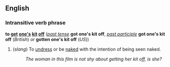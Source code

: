 ==English==
===Intransitive verb phrase===
'''to [[get]] [[one's]] [[kit]] [[off]]''' (''[[past tense]]'' '''got one's kit off''', ''[[past participle]]'' '''got one's kit off''' (''British'') ''or'' '''gotten one's kit off''' (''US''))

<!--British only?-->
#(''slang'') To [[undress]] or be [[naked]] with the intention of being seen naked.
#:''The woman in this film is not shy about getting her kit off, is she?''